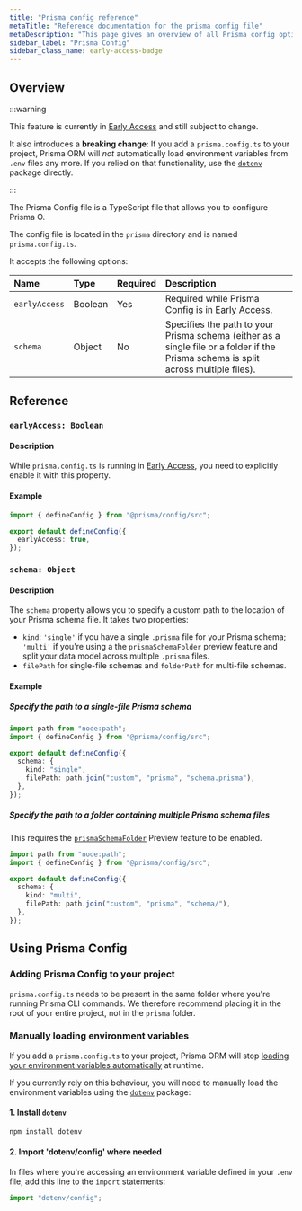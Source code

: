 ```yaml
---
title: "Prisma config reference"
metaTitle: "Reference documentation for the prisma config file"
metaDescription: "This page gives an overview of all Prisma config options available for use."
sidebar_label: "Prisma Config"
sidebar_class_name: early-access-badge
---
```


## Overview

:::warning

This feature is currently in [Early Access](/orm/more/releases#early-access) and still subject to change.

It also introduces a **breaking change**: If you add a `prisma.config.ts` to your project, Prisma ORM will _not_ automatically load environment variables from `.env` files any more. If you relied on that functionality, use the [`dotenv`](https://github.com/motdotla/dotenv) package directly.

:::

The Prisma Config file is a TypeScript file that allows you to configure Prisma O.

The config file is located in the `prisma` directory and is named `prisma.config.ts`.

It accepts the following options:

| Name          | Type    | Required | Description                                                                                                                         |
| :------------ | :------ | :------- | :---------------------------------------------------------------------------------------------------------------------------------- |
| `earlyAccess` | Boolean | Yes      | Required while Prisma Config is in [Early Access](/orm/more/releases#early-access).                                                 |
| `schema`      | Object  | No       | Specifies the path to your Prisma schema (either as a single file or a folder if the Prisma schema is split across multiple files). |

## Reference

### `earlyAccess: Boolean`

#### Description

While `prisma.config.ts` is running in [Early Access](/orm/more/releases#early-access), you need to explicitly enable it with this property.

#### Example

```ts
import { defineConfig } from "@prisma/config/src";

export default defineConfig({
  earlyAccess: true,
});
```

### `schema: Object`

#### Description

The `schema` property allows you to specify a custom path to the location of your Prisma schema file. It takes two properties:

- `kind`: `'single'` if you have a single `.prisma` file for your Prisma schema; `'multi'` if you're using a the `prismaSchemaFolder` preview feature and split your data model across multiple `.prisma` files.
- `filePath` for single-file schemas and `folderPath` for multi-file schemas.

#### Example

##### Specify the path to a single-file Prisma schema

```ts
import path from "node:path";
import { defineConfig } from "@prisma/config/src";

export default defineConfig({
  schema: {
    kind: "single",
    filePath: path.join("custom", "prisma", "schema.prisma"),
  },
});
```

##### Specify the path to a folder containing multiple Prisma schema files

This requires the [`prismaSchemaFolder`](/orm/prisma-schema/overview/location#multi-file-prisma-schema) Preview feature to be enabled.

```ts
import path from "node:path";
import { defineConfig } from "@prisma/config/src";

export default defineConfig({
  schema: {
    kind: "multi",
    filePath: path.join("custom", "prisma", "schema/"),
  },
});
```

## Using Prisma Config

### Adding Prisma Config to your project

`prisma.config.ts` needs to be present in the same folder where you're running Prisma CLI commands. We therefore recommend placing it in the root of your entire project, not in the `prisma` folder.

### Manually loading environment variables

If you add a `prisma.config.ts` to your project, Prisma ORM will stop [loading your environment variables automatically](https://github.com/prisma/prisma/issues/15620) at runtime.

If you currently rely on this behaviour, you will need to manually load the environment variables using the [`dotenv`](https://github.com/motdotla/dotenv) package:

#### 1. Install `dotenv`

```ts
npm install dotenv
```

#### 2. Import 'dotenv/config' where needed

In files where you're accessing an environment variable defined in your `.env` file, add this line to the `import` statements:

```ts
import "dotenv/config";
```
